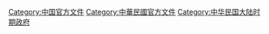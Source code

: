 [[Category:中国官方文件|Category:中国官方文件]]
[[Category:中華民國官方文件|Category:中華民國官方文件]]
[[Category:中华民国大陆时期政府|Category:中华民国大陆时期政府]]